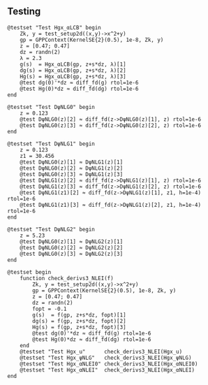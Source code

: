 ## Testing

```.julia
@testset "Test Hgx_αLCB" begin
    Zk, y = test_setup2d((x,y)->x^2+y)
    gp = GPPContext(KernelSE{2}(0.5), 1e-8, Zk, y)
    z = [0.47; 0.47]
    dz = randn(2)
    λ = 2.3
    g(s)  = Hgx_αLCB(gp, z+s*dz, λ)[1]
    dg(s) = Hgx_αLCB(gp, z+s*dz, λ)[2]
    Hg(s) = Hgx_αLCB(gp, z+s*dz, λ)[3]
    @test dg(0)'*dz ≈ diff_fd(g) rtol=1e-6
    @test Hg(0)*dz ≈ diff_fd(dg) rtol=1e-6
end

@testset "Test DψNLG0" begin
    z = 0.123
    @test DψNLG0(z)[2] ≈ diff_fd(z->DψNLG0(z)[1], z) rtol=1e-6
    @test DψNLG0(z)[3] ≈ diff_fd(z->DψNLG0(z)[2], z) rtol=1e-6    
end

@testset "Test DψNLG1" begin
    z = 0.123
    z1 = 30.456
    @test DψNLG0(z)[1] ≈ DψNLG1(z)[1]
    @test DψNLG0(z)[2] ≈ DψNLG1(z)[2]
    @test DψNLG0(z)[3] ≈ DψNLG1(z)[3]
    @test DψNLG1(z)[2] ≈ diff_fd(z->DψNLG1(z)[1], z) rtol=1e-6
    @test DψNLG1(z)[3] ≈ diff_fd(z->DψNLG1(z)[2], z) rtol=1e-6
    @test DψNLG1(z1)[2] ≈ diff_fd(z->DψNLG1(z)[1], z1, h=1e-4) rtol=1e-6
    @test DψNLG1(z1)[3] ≈ diff_fd(z->DψNLG1(z)[2], z1, h=1e-4) rtol=1e-6    
end

@testset "Test DψNLG2" begin
    z = 5.23
    @test DψNLG0(z)[1] ≈ DψNLG2(z)[1]
    @test DψNLG0(z)[2] ≈ DψNLG2(z)[2]
    @test DψNLG0(z)[3] ≈ DψNLG2(z)[3]    
end

@testset begin
    function check_derivs3_NLEI(f)
        Zk, y = test_setup2d((x,y)->x^2+y)
        gp = GPPContext(KernelSE{2}(0.5), 1e-8, Zk, y)
        z = [0.47; 0.47]
        dz = randn(2)
        fopt = -0.1
        g(s)  = f(gp, z+s*dz, fopt)[1]
        dg(s) = f(gp, z+s*dz, fopt)[2]
        Hg(s) = f(gp, z+s*dz, fopt)[3]
        @test dg(0)'*dz ≈ diff_fd(g) rtol=1e-6
        @test Hg(0)*dz ≈ diff_fd(dg) rtol=1e-6
    end
    @testset "Test Hgx_u"      check_derivs3_NLEI(Hgx_u)
    @testset "Test Hgx_ψNLG"   check_derivs3_NLEI(Hgx_ψNLG)
    @testset "Test Hgx_αNLEI0" check_derivs3_NLEI(Hgx_αNLEI0)
    @testset "Test Hgx_αNLEI"  check_derivs3_NLEI(Hgx_αNLEI)
end
```


